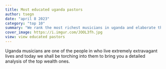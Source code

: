 ```yaml
---
title: Most educated uganda pastors
author: tsegn
date: "april 8 2023"
category: "top 10"
summary: "We rank the most richest musicians in uganda and elaborate their wealth in greater length"
cover_image: https://i.imgur.com/JOOL3fh.jpg
view: view educated pastors
---
```


Uganda musicians are one of the people in who live extremely extravagant lives and today we shall be torching into them to bring you a detailed analysis of the top wealth ones.
